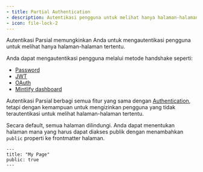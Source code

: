 ```yaml
---
- title: Partial Authentication
- description: Autentikasi pengguna untuk melihat hanya halaman-halaman tertentu
- icon: file-lock-2
---
```


Autentikasi Parsial memungkinkan Anda untuk mengautentikasi pengguna untuk melihat hanya halaman-halaman tertentu.

Anda dapat mengautentikasi pengguna melalui metode handshake seperti:

* [Password](./authentication-setup/password)
* [JWT](./authentication-setup/jwt)
* [OAuth](./authentication-setup/oauth)
* [Mintlify dashboard](./authentication-setup/mintlify)

Autentikasi Parsial berbagi semua fitur yang sama dengan [Authentication](./authentication), tetapi dengan kemampuan untuk mengizinkan pengguna yang tidak terautentikasi untuk melihat halaman-halaman tertentu.

Secara default, semua halaman dilindungi. Anda dapat menentukan halaman mana yang harus dapat diakses publik dengan menambahkan `public` properti ke frontmatter halaman.

```mdx
---
title: "My Page"
public: true
---
```
